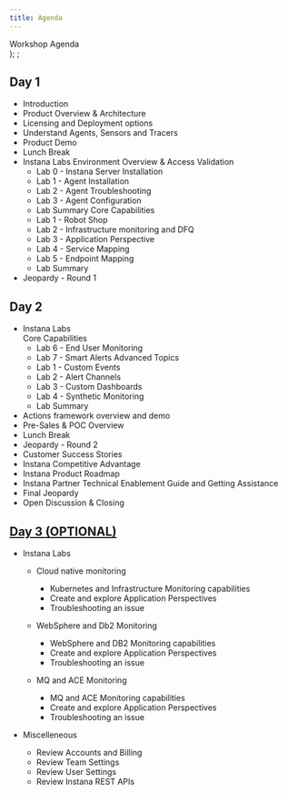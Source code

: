 ```yaml
---
title: Agenda
---
```

  <span>
    Workshop Agenda <br />
  </span>
);
;

##  Day 1
- Introduction 
- Product Overview & Architecture
- Licensing and Deployment options
- Understand Agents, Sensors and Tracers
- Product Demo
- Lunch Break 
- Instana Labs
   Environment Overview & Access Validation 
   - Lab 0 - Instana Server Installation 
   - Lab 1 - Agent Installation
   - Lab 2 - Agent Troubleshooting
   - Lab 3 - Agent Configuration
   - Lab Summary
   Core Capabilities
   - Lab 1 - Robot Shop
   - Lab 2 - Infrastructure monitoring and DFQ
   - Lab 3 - Application Perspective 
   - Lab 4 - Service Mapping
   - Lab 5 - Endpoint Mapping
   - Lab Summary
- Jeopardy - Round 1

##  Day 2
- Instana Labs   
   Core Capabilities
   - Lab 6 - End User Monitoring
   - Lab 7 - Smart Alerts
  Advanced Topics
   - Lab 1 - Custom Events
   - Lab 2 - Alert Channels
   - Lab 3 - Custom Dashboards
   - Lab 4 - Synthetic Monitoring
   - Lab Summary   
- Actions framework overview and demo   
- Pre-Sales & POC Overview
- Lunch Break
- Jeopardy - Round 2
- Customer Success Stories
- Instana Competitive Advantage
- Instana Product Roadmap 
- Instana Partner Technical Enablement Guide and Getting Assistance
- Final Jeopardy
- Open Discussion & Closing 

##  [Day 3 (OPTIONAL)](https://ibm.github.io/aiops-pot/docs/category/instana-pot)
- Instana Labs   
  - Cloud native monitoring	
    - Kubernetes and Infrastructure Monitoring capabilities
    - Create and explore Application Perspectives 
    - Troubleshooting an issue
   
  - WebSphere and Db2 Monitoring	
    - WebSphere and DB2 Monitoring capabilities
    - Create and explore Application Perspectives 
    - Troubleshooting an issue
   
  - MQ and ACE Monitoring	
    - MQ and ACE Monitoring capabilities
    - Create and explore Application Perspectives 
    - Troubleshooting an issue

- Miscelleneous 	
  - Review Accounts and Billing
  - Review Team Settings
  - Review User Settings
  - Review Instana REST APIs
